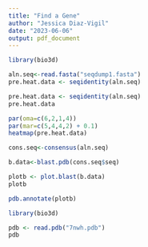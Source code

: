 ```yaml
---
title: "Find a Gene"
author: "Jessica Diaz-Vigil"
date: "2023-06-06"
output: pdf_document
---
```


```r
library(bio3d)
```

```r
aln.seq<-read.fasta("seqdump1.fasta")
pre.heat.data <- seqidentity(aln.seq)
```

```r
pre.heat.data <- seqidentity(aln.seq)
pre.heat.data
```

```r
par(oma=c(6,2,1,4))
par(mar=c(5,4,4,2) + 0.1)
heatmap(pre.heat.data)
```

```r
cons.seq<-consensus(aln.seq)

b.data<-blast.pdb(cons.seq$seq)
```

```r
plotb <- plot.blast(b.data)
plotb
```

```r
pdb.annotate(plotb)
```

```r
library(bio3d)
```

```r
pdb <- read.pdb("7nwh.pdb")
pdb
```
